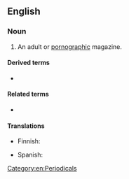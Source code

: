 ==English==

===Noun===
{{en-noun}}

# {{label|en|slang}} An adult or [[pornographic]] magazine.

====Derived terms====
* {{l|en|skin mag}}

====Related terms====
* {{l|en|skin flick}}

====Translations====
{{trans-top|adult or pornographic magazine}}
* Finnish: {{t|fi|pillulehti}}
{{trans-mid}}
* Spanish: {{t|es|[[revista]] [[porno]]|f}}
{{trans-bottom}}

[[Category:en:Periodicals]]